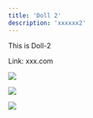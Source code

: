 ```yaml
---
title: 'Doll 2'
description: 'xxxxxx2'
---
```


This is Doll-2 

Link: xxx.com

![](https://imgs.pronshop.com/test-1.png)

![](https://imgs.pronshop.com/test-1.png)

![](https://imgs.pronshop.com/test-1.png)
